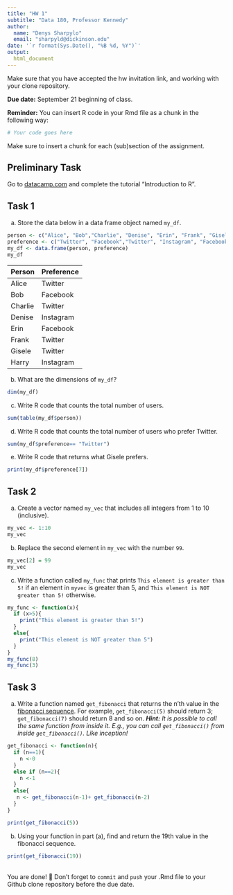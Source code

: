 ```yaml
---
title: "HW 1"
subtitle: "Data 180, Professor Kennedy"
author: 
  name: "Denys Sharpylo"
  email: "sharpyld@dickinson.edu"
date: '`r format(Sys.Date(), "%B %d, %Y")`'
output: 
  html_document
---
```

Make sure that you have accepted the hw invitation link, and working with your clone repository.

**Due date:** September 21 beginning of class.

**Reminder:** You can insert R code in your Rmd file as a chunk in the following way:
```r
# Your code goes here
```
Make sure to insert a chunk for each (sub)section of the assignment.

## Preliminary Task
Go to [datacamp.com](https://datacamp.com) and complete the tutorial "Introduction to R".


## Task 1
a) Store the data below in a data frame object named `my_df`.


```r
person <- c("Alice", "Bob","Charlie", "Denise", "Erin", "Frank", "Gisele","Harry")
preference <- c("Twitter", "Facebook","Twitter", "Instagram", "Facebook", "Twitter", "Twitter", "Instagram")
my_df <- data.frame(person, preference)
my_df
```

|Person | Preference|
|:------|:----------|
|Alice | Twitter |
| Bob | Facebook |
| Charlie | Twitter |
| Denise | Instagram |
| Erin | Facebook |
| Frank | Twitter |
| Gisele | Twitter |
| Harry | Instagram |

b) What are the dimensions of `my_df`?

```r
dim(my_df)
```

c) Write R code that counts the total number of users.

```r
sum(table(my_df$person))
```

d) Write R code that counts the total number of users who prefer Twitter.

```r
sum(my_df$preference== "Twitter")
```

e) Write R code that returns what Gisele prefers.

```r
print(my_df$preference[7])
```

## Task 2
a) Create a vector named `my_vec` that includes all integers from 1 to 10 (inclusive).

```r
my_vec <- 1:10
my_vec
```

b) Replace the second element in `my_vec` with the number `99`.

```r
my_vec[2] = 99
my_vec
```

c) Write a function called `my_func` that prints `This element is greater than 5!` if an element in `myvec` is greater than 5, and `This element is NOT greater than 5!` otherwise.

```r
my_func <- function(x){
  if (x>5){
    print("This element is greater than 5!")
  }
  else{
    print("This element is NOT greater than 5")
  }
}
my_func(8)
my_func(3)
```

## Task 3
a. Write a function named `get_fibonacci` that returns the n'th value in the [fibonacci sequence](https://www.mathsisfun.com/numbers/fibonacci-sequence.html). For example, `get_fibonacci(5)` should return 3; `get_fibonacci(7)` should return 8 and so on. ***Hint:** It is possible to call the same function from inside it. E.g., you can call `get_fibonacci()` from inside `get_fibonacci()`. Like inception!*

```r
get_fibonacci <- function(n){
  if (n==1){
    n <-0
  }
  else if (n==2){
    n <-1
  }
  else{
   n <- get_fibonacci(n-1)+ get_fibonacci(n-2)
  }
}

print(get_fibonacci(5))

```

b. Using your function in part (a), find and return the 19th value in the fibonacci sequence.

```r
print(get_fibonacci(19))

```

<br>
You are done! 🏁 Don't forget to `commit` and `push` your .Rmd file to your Github clone repository before the due date.
<br>

